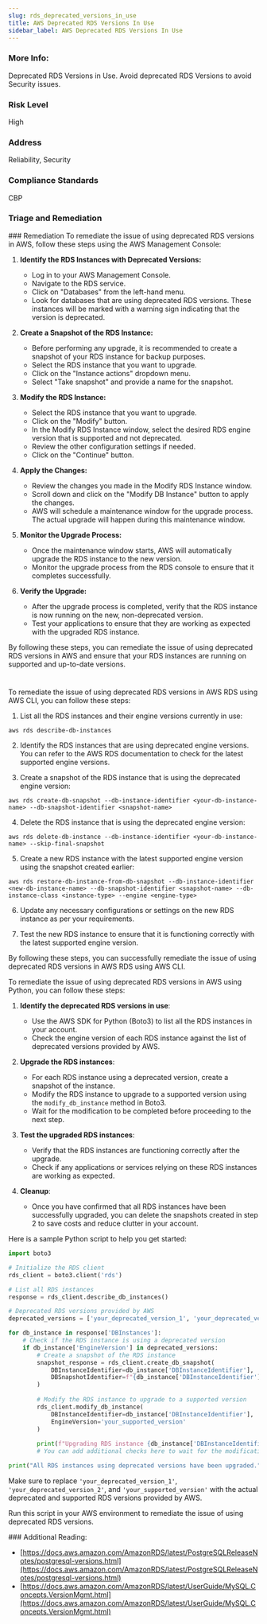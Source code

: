 ```yaml
---
slug: rds_deprecated_versions_in_use
title: AWS Deprecated RDS Versions In Use
sidebar_label: AWS Deprecated RDS Versions In Use
---
```


### More Info:

Deprecated RDS Versions in Use. Avoid deprecated RDS Versions to avoid Security issues.

### Risk Level

High

### Address

Reliability, Security

### Compliance Standards

CBP


### Triage and Remediation
<Tabs>
<Tab title='Remediation'>
### Remediation

<AccordionGroup>
<Accordion title='Using Console' defaultOpen='true'>
To remediate the issue of using deprecated RDS versions in AWS, follow these steps using the AWS Management Console:

1. **Identify the RDS Instances with Deprecated Versions:**
   - Log in to your AWS Management Console.
   - Navigate to the RDS service.
   - Click on "Databases" from the left-hand menu.
   - Look for databases that are using deprecated RDS versions. These instances will be marked with a warning sign indicating that the version is deprecated.

2. **Create a Snapshot of the RDS Instance:**
   - Before performing any upgrade, it is recommended to create a snapshot of your RDS instance for backup purposes.
   - Select the RDS instance that you want to upgrade.
   - Click on the "Instance actions" dropdown menu.
   - Select "Take snapshot" and provide a name for the snapshot.

3. **Modify the RDS Instance:**
   - Select the RDS instance that you want to upgrade.
   - Click on the "Modify" button.
   - In the Modify RDS Instance window, select the desired RDS engine version that is supported and not deprecated.
   - Review the other configuration settings if needed.
   - Click on the "Continue" button.

4. **Apply the Changes:**
   - Review the changes you made in the Modify RDS Instance window.
   - Scroll down and click on the "Modify DB Instance" button to apply the changes.
   - AWS will schedule a maintenance window for the upgrade process. The actual upgrade will happen during this maintenance window.

5. **Monitor the Upgrade Process:**
   - Once the maintenance window starts, AWS will automatically upgrade the RDS instance to the new version.
   - Monitor the upgrade process from the RDS console to ensure that it completes successfully.

6. **Verify the Upgrade:**
   - After the upgrade process is completed, verify that the RDS instance is now running on the new, non-deprecated version.
   - Test your applications to ensure that they are working as expected with the upgraded RDS instance.

By following these steps, you can remediate the issue of using deprecated RDS versions in AWS and ensure that your RDS instances are running on supported and up-to-date versions.

#
</Accordion>

<Accordion title='Using CLI'>
To remediate the issue of using deprecated RDS versions in AWS RDS using AWS CLI, you can follow these steps:

1. List all the RDS instances and their engine versions currently in use:
```
aws rds describe-db-instances
```

2. Identify the RDS instances that are using deprecated engine versions. You can refer to the AWS RDS documentation to check for the latest supported engine versions.

3. Create a snapshot of the RDS instance that is using the deprecated engine version:
```
aws rds create-db-snapshot --db-instance-identifier <your-db-instance-name> --db-snapshot-identifier <snapshot-name>
```

4. Delete the RDS instance that is using the deprecated engine version:
```
aws rds delete-db-instance --db-instance-identifier <your-db-instance-name> --skip-final-snapshot
```

5. Create a new RDS instance with the latest supported engine version using the snapshot created earlier:
```
aws rds restore-db-instance-from-db-snapshot --db-instance-identifier <new-db-instance-name> --db-snapshot-identifier <snapshot-name> --db-instance-class <instance-type> --engine <engine-type>
```

6. Update any necessary configurations or settings on the new RDS instance as per your requirements.

7. Test the new RDS instance to ensure that it is functioning correctly with the latest supported engine version.

By following these steps, you can successfully remediate the issue of using deprecated RDS versions in AWS RDS using AWS CLI.
</Accordion>

<Accordion title='Using Python'>
To remediate the issue of using deprecated RDS versions in AWS using Python, you can follow these steps:

1. **Identify the deprecated RDS versions in use**:
   - Use the AWS SDK for Python (Boto3) to list all the RDS instances in your account.
   - Check the engine version of each RDS instance against the list of deprecated versions provided by AWS.

2. **Upgrade the RDS instances**:
   - For each RDS instance using a deprecated version, create a snapshot of the instance.
   - Modify the RDS instance to upgrade to a supported version using the `modify_db_instance` method in Boto3.
   - Wait for the modification to be completed before proceeding to the next step.

3. **Test the upgraded RDS instances**:
   - Verify that the RDS instances are functioning correctly after the upgrade.
   - Check if any applications or services relying on these RDS instances are working as expected.

4. **Cleanup**:
   - Once you have confirmed that all RDS instances have been successfully upgraded, you can delete the snapshots created in step 2 to save costs and reduce clutter in your account.

Here is a sample Python script to help you get started:

```python
import boto3

# Initialize the RDS client
rds_client = boto3.client('rds')

# List all RDS instances
response = rds_client.describe_db_instances()

# Deprecated RDS versions provided by AWS
deprecated_versions = ['your_deprecated_version_1', 'your_deprecated_version_2']

for db_instance in response['DBInstances']:
    # Check if the RDS instance is using a deprecated version
    if db_instance['EngineVersion'] in deprecated_versions:
        # Create a snapshot of the RDS instance
        snapshot_response = rds_client.create_db_snapshot(
            DBInstanceIdentifier=db_instance['DBInstanceIdentifier'],
            DBSnapshotIdentifier=f"{db_instance['DBInstanceIdentifier']}-snapshot"
        )
        
        # Modify the RDS instance to upgrade to a supported version
        rds_client.modify_db_instance(
            DBInstanceIdentifier=db_instance['DBInstanceIdentifier'],
            EngineVersion='your_supported_version'
        )
        
        print(f"Upgrading RDS instance {db_instance['DBInstanceIdentifier']} to a supported version...")
        # You can add additional checks here to wait for the modification to be completed

print("All RDS instances using deprecated versions have been upgraded.")
```

Make sure to replace `'your_deprecated_version_1'`, `'your_deprecated_version_2'`, and `'your_supported_version'` with the actual deprecated and supported RDS versions provided by AWS.

Run this script in your AWS environment to remediate the issue of using deprecated RDS versions.
</Accordion>

</AccordionGroup>
</Tab>
</Tabs>
### Additional Reading:

- [https://docs.aws.amazon.com/AmazonRDS/latest/PostgreSQLReleaseNotes/postgresql-versions.html](https://docs.aws.amazon.com/AmazonRDS/latest/PostgreSQLReleaseNotes/postgresql-versions.html) 
- [https://docs.aws.amazon.com/AmazonRDS/latest/UserGuide/MySQL.Concepts.VersionMgmt.html](https://docs.aws.amazon.com/AmazonRDS/latest/UserGuide/MySQL.Concepts.VersionMgmt.html) 

